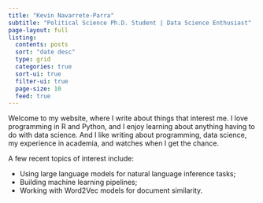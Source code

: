 ```yaml
---
title: "Kevin Navarrete-Parra"
subtitle: "Political Science Ph.D. Student | Data Science Enthusiast"
page-layout: full
listing:
  contents: posts
  sort: "date desc"
  type: grid
  categories: true
  sort-ui: true
  filter-ui: true
  page-size: 10
  feed: true
---
```


Welcome to my website, where I write about things that interest me. I love programming in R and Python, and I enjoy learning about anything having to do with data science. And I like writing about programming, data science, my experience in academia, and watches when I get the chance. 

A few recent topics of interest include:

- Using large language models for natural language inference tasks;
- Building machine learning pipelines; 
- Working with Word2Vec models for document similarity.
